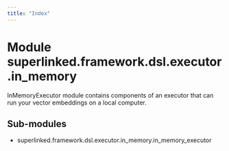 ```yaml
---
title: "Index"
---
```


Module superlinked.framework.dsl.executor.in_memory
===================================================
InMemoryExecutor module contains components of an executor
that can run your vector embeddings on a local computer.

Sub-modules
-----------
* superlinked.framework.dsl.executor.in_memory.in_memory_executor